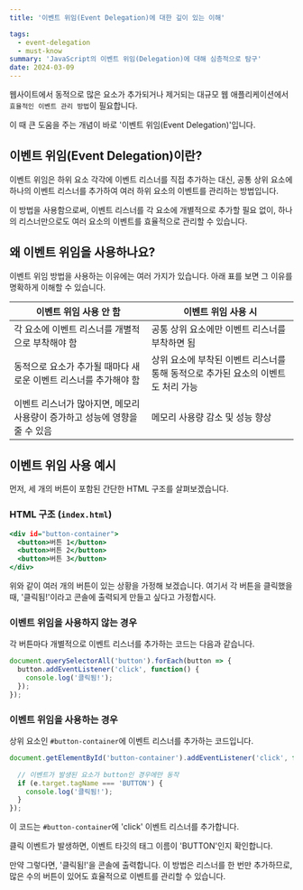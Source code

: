 ```yaml
---
title: '이벤트 위임(Event Delegation)에 대한 깊이 있는 이해'

tags:
  - event-delegation
  - must-know
summary: 'JavaScript의 이벤트 위임(Delegation)에 대해 심층적으로 탐구'
date: 2024-03-09
---
```



웹사이트에서 동적으로 많은 요소가 추가되거나 제거되는 대규모 웹 애플리케이션에서 `효율적인 이벤트 관리 방법`이 필요합니다. 

이 때 큰 도움을 주는 개념이 바로 '이벤트 위임(Event Delegation)'입니다.

## 이벤트 위임(Event Delegation)이란?

이벤트 위임은 하위 요소 각각에 이벤트 리스너를 직접 추가하는 대신, 공통 상위 요소에 하나의 이벤트 리스너를 추가하여 여러 하위 요소의 이벤트를 관리하는 방법입니다. 

이 방법을 사용함으로써, 이벤트 리스너를 각 요소에 개별적으로 추가할 필요 없이, 하나의 리스너만으로도 여러 요소의 이벤트를 효율적으로 관리할 수 있습니다.

## 왜 이벤트 위임을 사용하나요?

이벤트 위임 방법을 사용하는 이유에는 여러 가지가 있습니다. 아래 표를 보면 그 이유를 명확하게 이해할 수 있습니다.

| 이벤트 위임 사용 안 함 | 이벤트 위임 사용 시 |
| ------------------ | ---------------- |
| 각 요소에 이벤트 리스너를 개별적으로 부착해야 함 | 공통 상위 요소에만 이벤트 리스너를 부착하면 됨 |
| 동적으로 요소가 추가될 때마다 새로운 이벤트 리스너를 추가해야 함 | 상위 요소에 부착된 이벤트 리스너를 통해 동적으로 추가된 요소의 이벤트도 처리 가능 |
| 이벤트 리스너가 많아지면, 메모리 사용량이 증가하고 성능에 영향을 줄 수 있음 | 메모리 사용량 감소 및 성능 향상 |

## 이벤트 위임 사용 예시

먼저, 세 개의 버튼이 포함된 간단한 HTML 구조를 살펴보겠습니다.

### HTML 구조 (`index.html`)

```html:index.html
<div id="button-container">
  <button>버튼 1</button>
  <button>버튼 2</button>
  <button>버튼 3</button>
</div>
```

위와 같이 여러 개의 버튼이 있는 상황을 가정해 보겠습니다. 여기서 각 버튼을 클릭했을 때, '클릭됨!'이라고 콘솔에 출력되게 만들고 싶다고 가정합시다.

### 이벤트 위임을 사용하지 않는 경우

각 버튼마다 개별적으로 이벤트 리스너를 추가하는 코드는 다음과 같습니다.

```javascript:script.js
document.querySelectorAll('button').forEach(button => {
  button.addEventListener('click', function() {
    console.log('클릭됨!');
  });
});
```

### 이벤트 위임을 사용하는 경우

상위 요소인 `#button-container`에 이벤트 리스너를 추가하는 코드입니다.

```javascript
document.getElementById('button-container').addEventListener('click', function(e) {
  
  // 이벤트가 발생된 요소가 button인 경우에만 동작
  if (e.target.tagName === 'BUTTON') {
    console.log('클릭됨!');
  }
});
```

이 코드는 `#button-container`에 'click' 이벤트 리스너를 추가합니다. 

클릭 이벤트가 발생하면, 이벤트 타깃의 태그 이름이 'BUTTON'인지 확인합니다. 

만약 그렇다면, '클릭됨!'을 콘솔에 출력합니다. 이 방법은 리스너를 한 번만 추가하므로, 많은 수의 버튼이 있어도 효율적으로 이벤트를 관리할 수 있습니다.